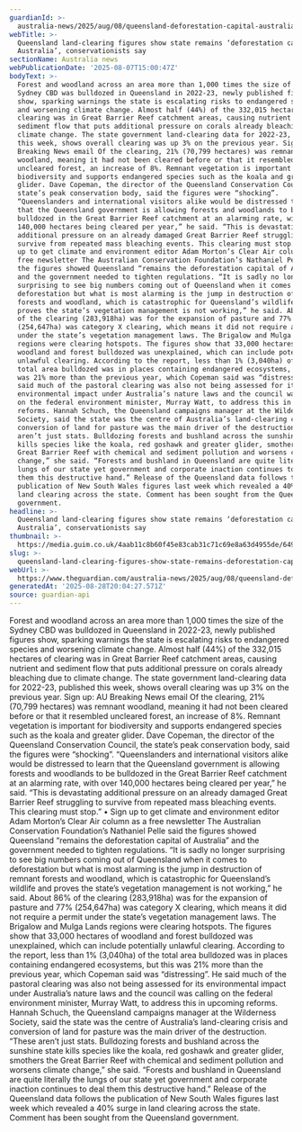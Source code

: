 ```yaml
---
guardianId: >-
  australia-news/2025/aug/08/queensland-deforestation-capital-australia-conservationists-say
webTitle: >-
  Queensland land-clearing figures show state remains ‘deforestation capital of
  Australia’, conservationists say
sectionName: Australia news
webPublicationDate: '2025-08-07T15:00:47Z'
bodyText: >-
  Forest and woodland across an area more than 1,000 times the size of the
  Sydney CBD was bulldozed in Queensland in 2022-23, newly published figures
  show, sparking warnings the state is escalating risks to endangered species
  and worsening climate change. Almost half (44%) of the 332,015 hectares of
  clearing was in Great Barrier Reef catchment areas, causing nutrient and
  sediment flow that puts additional pressure on corals already bleaching due to
  climate change. The state government land-clearing data for 2022-23, published
  this week, shows overall clearing was up 3% on the previous year. Sign up: AU
  Breaking News email Of the clearing, 21% (70,799 hectares) was remnant
  woodland, meaning it had not been cleared before or that it resembled
  uncleared forest, an increase of 8%. Remnant vegetation is important for
  biodiversity and supports endangered species such as the koala and greater
  glider. Dave Copeman, the director of the Queensland Conservation Council, the
  state’s peak conservation body, said the figures were “shocking”.
  “Queenslanders and international visitors alike would be distressed to learn
  that the Queensland government is allowing forests and woodlands to be
  bulldozed in the Great Barrier Reef catchment at an alarming rate, with over
  140,000 hectares being cleared per year,” he said. “This is devastating
  additional pressure on an already damaged Great Barrier Reef struggling to
  survive from repeated mass bleaching events. This clearing must stop.” • Sign
  up to get climate and environment editor Adam Morton’s Clear Air column as a
  free newsletter The Australian Conservation Foundation’s Nathaniel Pelle said
  the figures showed Queensland “remains the deforestation capital of Australia”
  and the government needed to tighten regulations. “It is sadly no longer
  surprising to see big numbers coming out of Queensland when it comes to
  deforestation but what is most alarming is the jump in destruction of remnant
  forests and woodland, which is catastrophic for Queensland’s wildlife and
  proves the state’s vegetation management is not working,” he said. About 86%
  of the clearing (283,918ha) was for the expansion of pasture and 77%
  (254,647ha) was category X clearing, which means it did not require a permit
  under the state’s vegetation management laws. The Brigalow and Mulga Lands
  regions were clearing hotspots. The figures show that 33,000 hectares of
  woodland and forest bulldozed was unexplained, which can include potentially
  unlawful clearing. According to the report, less than 1% (3,040ha) of the
  total area bulldozed was in places containing endangered ecosystems, but this
  was 21% more than the previous year, which Copeman said was “distressing”. He
  said much of the pastoral clearing was also not being assessed for its
  environmental impact under Australia’s nature laws and the council was calling
  on the federal environment minister, Murray Watt, to address this in upcoming
  reforms. Hannah Schuch, the Queensland campaigns manager at the Wilderness
  Society, said the state was the centre of Australia’s land-clearing crisis and
  conversion of land for pasture was the main driver of the destruction. “These
  aren’t just stats. Bulldozing forests and bushland across the sunshine state
  kills species like the koala, red goshawk and greater glider, smothers the
  Great Barrier Reef with chemical and sediment pollution and worsens climate
  change,” she said. “Forests and bushland in Queensland are quite literally the
  lungs of our state yet government and corporate inaction continues to deal
  them this destructive hand.” Release of the Queensland data follows the
  publication of New South Wales figures last week which revealed a 40% surge in
  land clearing across the state. Comment has been sought from the Queensland
  government.
headline: >-
  Queensland land-clearing figures show state remains ‘deforestation capital of
  Australia’, conservationists say
thumbnail: >-
  https://media.guim.co.uk/4aab11c8b60f45e83cab31c71c69e8a63d4955de/649_0_6491_5195/500.jpg
slug: >-
  queensland-land-clearing-figures-show-state-remains-deforestation-capital-of-australia-conservationists-say
webUrl: >-
  https://www.theguardian.com/australia-news/2025/aug/08/queensland-deforestation-capital-australia-conservationists-say
generatedAt: '2025-08-28T20:04:27.571Z'
source: guardian-api
---
```

Forest and woodland across an area more than 1,000 times the size of the Sydney CBD was bulldozed in Queensland in 2022-23, newly published figures show, sparking warnings the state is escalating risks to endangered species and worsening climate change. Almost half (44%) of the 332,015 hectares of clearing was in Great Barrier Reef catchment areas, causing nutrient and sediment flow that puts additional pressure on corals already bleaching due to climate change. The state government land-clearing data for 2022-23, published this week, shows overall clearing was up 3% on the previous year. Sign up: AU Breaking News email Of the clearing, 21% (70,799 hectares) was remnant woodland, meaning it had not been cleared before or that it resembled uncleared forest, an increase of 8%. Remnant vegetation is important for biodiversity and supports endangered species such as the koala and greater glider. Dave Copeman, the director of the Queensland Conservation Council, the state’s peak conservation body, said the figures were “shocking”. “Queenslanders and international visitors alike would be distressed to learn that the Queensland government is allowing forests and woodlands to be bulldozed in the Great Barrier Reef catchment at an alarming rate, with over 140,000 hectares being cleared per year,” he said. “This is devastating additional pressure on an already damaged Great Barrier Reef struggling to survive from repeated mass bleaching events. This clearing must stop.” • Sign up to get climate and environment editor Adam Morton’s Clear Air column as a free newsletter The Australian Conservation Foundation’s Nathaniel Pelle said the figures showed Queensland “remains the deforestation capital of Australia” and the government needed to tighten regulations. “It is sadly no longer surprising to see big numbers coming out of Queensland when it comes to deforestation but what is most alarming is the jump in destruction of remnant forests and woodland, which is catastrophic for Queensland’s wildlife and proves the state’s vegetation management is not working,” he said. About 86% of the clearing (283,918ha) was for the expansion of pasture and 77% (254,647ha) was category X clearing, which means it did not require a permit under the state’s vegetation management laws. The Brigalow and Mulga Lands regions were clearing hotspots. The figures show that 33,000 hectares of woodland and forest bulldozed was unexplained, which can include potentially unlawful clearing. According to the report, less than 1% (3,040ha) of the total area bulldozed was in places containing endangered ecosystems, but this was 21% more than the previous year, which Copeman said was “distressing”. He said much of the pastoral clearing was also not being assessed for its environmental impact under Australia’s nature laws and the council was calling on the federal environment minister, Murray Watt, to address this in upcoming reforms. Hannah Schuch, the Queensland campaigns manager at the Wilderness Society, said the state was the centre of Australia’s land-clearing crisis and conversion of land for pasture was the main driver of the destruction. “These aren’t just stats. Bulldozing forests and bushland across the sunshine state kills species like the koala, red goshawk and greater glider, smothers the Great Barrier Reef with chemical and sediment pollution and worsens climate change,” she said. “Forests and bushland in Queensland are quite literally the lungs of our state yet government and corporate inaction continues to deal them this destructive hand.” Release of the Queensland data follows the publication of New South Wales figures last week which revealed a 40% surge in land clearing across the state. Comment has been sought from the Queensland government.

